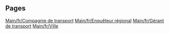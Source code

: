 
== Pages ==
[[Main/fr/Compagnie de transport]]
[[Main/fr/Enquêteur régional]]
[[Main/fr/Gérant de transport]]
[[Main/fr/Ville]]
